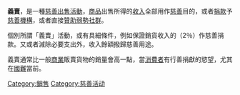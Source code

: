 '''義賣'''，是一種[[慈善出售活動|慈善出售活動]]，[[商品|商品]]出售所得的[[收入|收入]]全部用作[[慈善|慈善]]目的，或者[[捐款|捐款]]予[[慈善機構|慈善機構]]，或者直接[[贊助|贊助]][[弱勢社群|弱勢社群]]。

個別所謂「義賣」活動，或有具細條件，例如保證銷貨收入的（2％）作慈善捐款。又或者減除必要支出外，收入餘額撥歸慈善用途。

義賣通常比一般[[商業|商業]]販賣貨物的銷量會高一點，當[[消費者|消費者]]有行善捐獻的慾望，尤其在[[國難|國難]]當前。

{{小作品}}
[[Category:銷售|Category:銷售]]
[[Category:慈善活动|Category:慈善活动]]